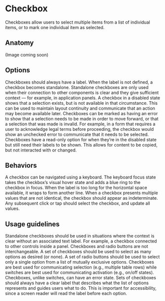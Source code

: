 # Checkbox

Checkboxes allow users to select multiple items from a list of individual items, or to mark one individual item as selected.
<AssetLinks>
  <AssetLink href="https://opensource.finn.no/fabric-react/#/toggle" />
  <AssetLink href="https://opensource.finn.no/fabric-vue/forms" />
</AssetLinks>

<TableOfContents />

## Anatomy

(Image coming soon)

## Options

<Guideline title="Label" image="checkbox-options-label.svg">
  Checkboxes should always have a label. When the label is not defined, a checkbox becomes standalone. Standalone checkboxes are only used when their connection to other components is clear and they give sufficient context — for example, in application panels.
</Guideline>

<Guideline title="Disabled" image="checkbox-options-disabled.svg">
  A checkbox in a disabled state shows that a selection exists, but is not available in that circumstance. This can be used to maintain layout continuity and communicate that an action may become available later.
</Guideline>

<Guideline title="Error" image="checkbox-options-error.svg">
  Checkboxes can be marked as having an error to show that a selection needs to be made in order to move forward, or that a selection that was made is invalid. For example, in a form that requires a user to acknowledge legal terms before proceeding, the checkbox would show an unchecked error to communicate that it needs to be selected.
</Guideline>

<Guideline title="Read only" image="checkbox-options-read-only.svg">
  Checkboxes have a read-only option for when they’re in the disabled state but still need their labels to be shown. This allows for content to be copied, but not interacted with or changed.
</Guideline>

## Behaviors

<Guideline title="Keyboard focus" image="checkbox-behaviors-keyboard-focus.svg">
  A checkbox can be navigated using a keyboard. The keyboard focus state takes the checkbox’s visual hover state and adds a blue ring to the checkbox in focus.
</Guideline>

<Guideline title="Text overflow" image="checkbox-behaviors-text-overflow.svg">
  When the label is too long for the horizontal space available, it wraps to form another line.
</Guideline>

<Guideline title="Mixed value" image="checkbox-behaviors-mixed-value.svg">
  When a checkbox presents multiple values that are not identical, the checkbox should appear as indeterminate. Any subsequent click or tap should select the checkbox, and update all values.
</Guideline>

## Usage guidelines

<Guideline title="When to use a standalone checkbox" image="checkbox-usage-guidelines-1-Do.svg" good>
  Standalone checkboxes should be used in situations where the context is clear without an associated text label. For example, a checkbox connected to other controls inside a panel.
</Guideline>
<Guideline image="checkbox-usage-guidelines-1-Dont.svg" bad>

<Guideline title="Checkbox or radio button?" image="checkbox-usage-guidelines-2-Do.svg" good>
  Checkboxes and radio buttons are not interchangeable. A set of checkboxes should be used to select as many options as desired (or none). A set of radio buttons should be used to select only a single option from a list of mutually exclusive options.
</Guideline>
<Guideline image="checkbox-usage-guidelines-2-Dont.svg" bad>

<Guideline title="Checkbox or switch?" image="checkbox-usage-guidelines-3-Do.svg" good>
  Checkboxes are best used for communicating selection (e.g., multiple table rows) while switches are best used for communicating activation (e.g., on/off states). Checkboxes, unlike switches, can have an error state.
</Guideline>
<Guideline image="checkbox-usage-guidelines-3-Dont.svg" bad>

<Guideline title="Label groups of related checkboxes" image="checkbox-usage-guidelines-4-Do.svg">
  Sets of checkboxes should always have a clear label that describes what the list of options represents and guides users what to do. This is important for accessibility, since a screen reader will read the label before each option.
</Guideline>
<Guideline image="checkbox-usage-guidelines-4-Dont.svg" bad>
